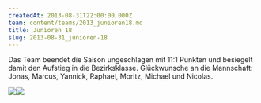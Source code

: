 ```yaml
---
createdAt: 2013-08-31T22:00:00.000Z
team: content/teams/2013_junioren18.md
title: Junioren 18
slug: 2013-08-31_junioren-18
---
```


Das Team beendet die Saison ungeschlagen mit 11:1 Punkten und besiegelt damit den Aufstieg in die Bezirksklasse. Glückwunsche an die Mannschaft: Jonas, Marcus, Yannick, Raphael, Moritz, Michael und Nicolas.

![](/uploads/2013/junioren_18_ergebnisse.jpg)![](/uploads/2013/junioren_18.jpg)
